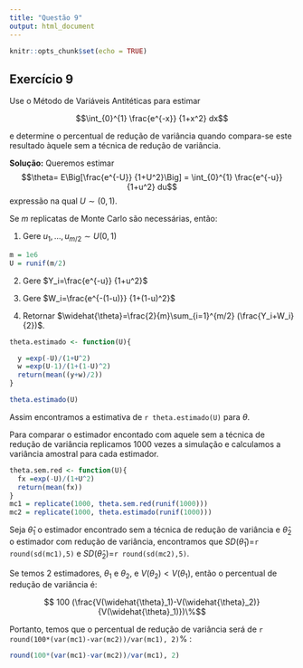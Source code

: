 ---
title: "Questão 9"
output: html_document
---

```{r setup, include=FALSE}
knitr::opts_chunk$set(echo = TRUE)
```

## Exercício 9

Use o Método de Variáveis Antitéticas para estimar

$$\int_{0}^{1} \frac{e^{-x}} {1+x^2} dx$$

e determine o percentual de redução de variância quando compara-se este resultado àquele sem a técnica de redução de variância.

**Solução:**
Queremos estimar 
$$\theta= E\Big[\frac{e^{-U}} {1+U^2}\Big] = \int_{0}^{1} \frac{e^{-u}} {1+u^2} du$$
expressão na qual $U \sim (0,1)$.

Se $m$ replicatas de Monte Carlo são necessárias, então:

1. Gere $u_1,…,u_{m/2} \sim U(0,1)$

```{r}
m = 1e6
U = runif(m/2)
```

2. Gere $Y_i=\frac{e^{-u}} {1+u^2}$

3. Gere  $W_i=\frac{e^{-(1-u)}} {1+(1-u)^2}$

4. Retornar $\widehat{\theta}=\frac{2}{m}\sum_{i=1}^{m/2} (\frac{Y_i+W_i}{2})$.

```{r}
theta.estimado <- function(U){

  y =exp(-U)/(1+U^2)
  w =exp(U-1)/(1+(1-U)^2)
  return(mean((y+w)/2))
}

theta.estimado(U)
```
Assim encontramos a estimativa de `r theta.estimado(U)` para $\theta$.

Para comparar o estimador encontado com aquele sem a técnica de redução de variância replicamos 1000 vezes a simulação e calculamos a variância amostral para cada estimador.

```{r}
theta.sem.red <- function(U){
  fx =exp(-U)/(1+U^2)
  return(mean(fx))
}
mc1 = replicate(1000, theta.sem.red(runif(1000)))
mc2 = replicate(1000, theta.estimado(runif(1000)))

```

Seja $\widehat{\theta}_1$ o estimador encontrado sem a técnica de redução de variância e $\widehat{\theta}_2$ o estimador com redução de variância, encontramos que $SD(\widehat{\theta}_1)$=`r round(sd(mc1),5)` e $SD(\widehat{\theta}_2)$=`r round(sd(mc2),5)`.

Se temos 2 estimadores, $θ_1$ e  $θ_2$, e $V(θ_2)<V(θ_1)$, então o percentual de redução de variância é:

$$ 100 (\frac{V(\widehat{\theta}_1)-V(\widehat{\theta}_2)} {V(\widehat{\theta}_1)})\%$$

Portanto, temos que o percentual de redução de variância será de `r round(100*(var(mc1)-var(mc2))/var(mc1), 2)`% :

```{r}
round(100*(var(mc1)-var(mc2))/var(mc1), 2)
```


